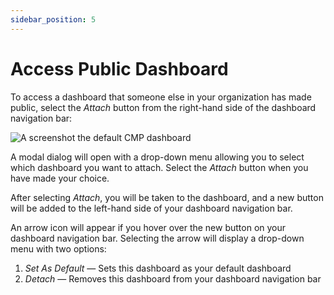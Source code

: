 ```yaml
---
sidebar_position: 5
---
```


# Access Public Dashboard

To access a dashboard that someone else in your organization has made public, select the _Attach_ button from the right-hand side of the dashboard navigation bar:

![A screenshot the default CMP dashboard](../assets/png/cmp-dashboard.png)

A modal dialog will open with a drop-down menu allowing you to select which dashboard you want to attach. Select the _Attach_ button when you have made your choice.

After selecting _Attach_, you will be taken to the dashboard, and a new button will be added to the left-hand side of your dashboard navigation bar.

An arrow icon will appear if you hover over the new button on your dashboard navigation bar. Selecting the arrow will display a drop-down menu with two options:

1. _Set As Default_ &mdash; Sets this dashboard as your default dashboard
2. _Detach_ &mdash; Removes this dashboard from your dashboard navigation bar

